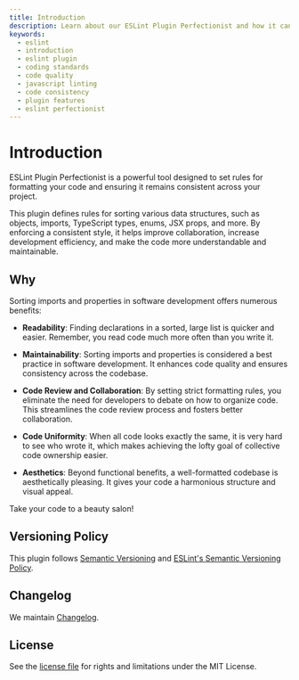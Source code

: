 ```yaml
---
title: Introduction
description: Learn about our ESLint Plugin Perfectionist and how it can help you maintain a consistent and high-quality codebase. Discover the features and benefits of using our tool to enhance your coding standards
keywords:
  - eslint
  - introduction
  - eslint plugin
  - coding standards
  - code quality
  - javascript linting
  - code consistency
  - plugin features
  - eslint perfectionist
---
```


# Introduction

ESLint Plugin Perfectionist is a powerful tool designed to set rules for formatting your code and ensuring it remains consistent across your project.

This plugin defines rules for sorting various data structures, such as objects, imports, TypeScript types, enums, JSX props, and more. By enforcing a consistent style, it helps improve collaboration, increase development efficiency, and make the code more understandable and maintainable.

## Why

Sorting imports and properties in software development offers numerous benefits:

- **Readability**: Finding declarations in a sorted, large list is quicker and easier. Remember, you read code much more often than you write it.

- **Maintainability**: Sorting imports and properties is considered a best practice in software development. It enhances code quality and ensures consistency across the codebase.

- **Code Review and Collaboration**: By setting strict formatting rules, you eliminate the need for developers to debate on how to organize code. This streamlines the code review process and fosters better collaboration.

- **Code Uniformity**: When all code looks exactly the same, it is very hard to see who wrote it, which makes achieving the lofty goal of collective code ownership easier.

- **Aesthetics**: Beyond functional benefits, a well-formatted codebase is aesthetically pleasing. It gives your code a harmonious structure and visual appeal.

Take your code to a beauty salon!

## Versioning Policy

This plugin follows [Semantic Versioning](https://semver.org/) and [ESLint's Semantic Versioning Policy](https://github.com/eslint/eslint#semantic-versioning-policy).

## Changelog

We maintain [Changelog](https://github.com/azat-io/eslint-plugin-perfectionist/blob/main/changelog.md).

## License

See the [license file](https://github.com/azat-io/eslint-plugin-perfectionist/blob/main/license.md) for rights and limitations under the MIT License.
